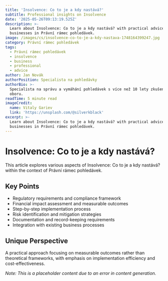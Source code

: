 ```yaml
---
title: 'Insolvence: Co to je a kdy nastává?'
subtitle: Professional insights on Insolvence
date: '2025-05-26T09:13:19.525Z'
description: >-
  Learn about Insolvence: Co to je a kdy nastává? with practical advice for
  businesses in Právní rámec pohledávek.
image: /images/cs/insolvence-co-to-je-a-kdy-nastava-1748164399247.jpg
category: Právní rámec pohledávek
tags:
  - Právní rámec pohledávek
  - insolvence
  - business
  - professional
  - advice
author: Jan Novák
authorPosition: Specialista na pohledávky
authorBio: >-
  Specialista na správu a vymáhání pohledávek s více než 10 lety zkušeností v
  oboru.
readTime: 5 minute read
imageCredit:
  name: Vitaly Gariev
  link: 'https://unsplash.com/@silverkblack'
excerpt: >-
  Learn about Insolvence: Co to je a kdy nastává? with practical advice for
  businesses in Právní rámec pohledávek.
---
```

# Insolvence: Co to je a kdy nastává?

This article explores various aspects of Insolvence: Co to je a kdy nastává? within the context of Právní rámec pohledávek.

## Key Points
- Regulatory requirements and compliance framework
- Financial impact assessment and measurable outcomes
- Step-by-step implementation process
- Risk identification and mitigation strategies
- Documentation and record-keeping requirements
- Integration with existing business processes

## Unique Perspective
A practical approach focusing on measurable outcomes rather than theoretical frameworks, with emphasis on implementation efficiency and cost-effectiveness.

*Note: This is a placeholder content due to an error in content generation.*
